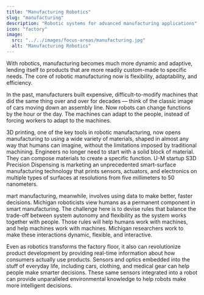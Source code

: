 ```yaml
---
title: "Manufacturing Robotics"
slug: "manufacturing"
description: "Robotic systems for advanced manufacturing applications"
icon: "factory"
image: 
  src: "../../images/focus-areas/manufacturing.jpg"
  alt: "Manufacturing Robotics"
---
```



With robotics, manufacturing becomes much more dynamic and adaptive, lending itself to products that are more readily custom-made to specific needs. The core of robotic manufacturing now is flexibility, adaptability, and efficiency.

<VideoRight 
  url="https://youtu.be/b61ekbcfUfE"
  caption="This research adds real time sensor data to previously generated 3D models to adjust a robot’s planned construction action."
/>
In the past, manufacturers built expensive, difficult-to-modify machines that did the same thing over and over for decades — think of the classic image of cars moving down an assembly line. Now robots can change functions by the hour or the day. The machines can adapt to the people, instead of forcing workers to adapt to the machines.

3D printing, one of the key tools in robotic manufacturing, now opens manufacturing to using a wide variety of materials, shaped in almost any way that humans can imagine, without the limitations imposed by traditional machining. Engineers no longer need to start with a solid block of material. They can compose materials to create a specific function. U-M startup S3D Precision Dispensing is marketing an unprecedented smart-surface manufacturing technology that prints sensors, actuators, and electronics on multiple types of surfaces at resolutions from five millimeters to 50 nanometers.

mart manufacturing, meanwhile, involves using data to make better, faster decisions. Michigan roboticists view humans as a permanent component in smart manufacturing. The challenge here is to devise rules that balance the trade-off between system autonomy and flexibility as the system works together with people. Those rules will help humans work with machines, and help machines work with machines. Michigan researchers work to make these interactions dynamic, flexible, and interactive.

Even as robotics transforms the factory floor, it also can revolutionize product development by providing real-time information about how consumers actually use products. Sensors and optics embedded into the stuff of everyday life, including cars, clothing, and medical gear can help people make smarter decisions. These same sensors integrated into a robot can provide unparalleled environmental knowledge to help robots make more intelligent decisions.  